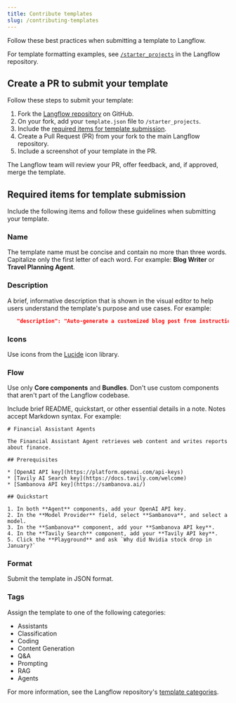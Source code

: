 ```yaml
---
title: Contribute templates
slug: /contributing-templates
---
```



Follow these best practices when submitting a template to Langflow.

For template formatting examples, see [`/starter_projects`](https://github.com/langflow-ai/langflow/tree/main/src/backend/base/langflow/initial_setup/starter_projects) in the Langflow repository.

## Create a PR to submit your template

Follow these steps to submit your template:

1. Fork the [Langflow repository](https://github.com/langflow-ai/langflow) on GitHub.
2. On your fork, add your `template.json` file to `/starter_projects`.
3. Include the [required items for template submission](#required-items-for-template-submission).
4. Create a Pull Request (PR) from your fork to the main Langflow repository.
5. Include a screenshot of your template in the PR.

The Langflow team will review your PR, offer feedback, and, if approved, merge the template.

## Required items for template submission

Include the following items and follow these guidelines when submitting your template.

### Name

The template name must be concise and contain no more than three words.
Capitalize only the first letter of each word.
For example: **Blog Writer** or **Travel Planning Agent**.

### Description

A brief, informative description that is shown in the visual editor to help users understand the template's purpose and use cases.
For example:

```json
   "description": "Auto-generate a customized blog post from instructions and referenced articles.",
```

### Icons

Use icons from the [Lucide](https://lucide.dev/icons/) icon library.

### Flow

Use only <Icon name="Component" aria-hidden="true" /> **Core components** and <Icon name="Blocks" aria-hidden="true" /> **Bundles**.
Don't use custom components that aren't part of the Langflow codebase.

Include brief README, quickstart, or other essential details in a note. Notes accept Markdown syntax.
For example:

```text
# Financial Assistant Agents

The Financial Assistant Agent retrieves web content and writes reports about finance.

## Prerequisites

* [OpenAI API key](https://platform.openai.com/api-keys)
* [Tavily AI Search key](https://docs.tavily.com/welcome)
* [Sambanova API key](https://sambanova.ai/)

## Quickstart

1. In both **Agent** components, add your OpenAI API key.
2. In the **Model Provider** field, select **Sambanova**, and select a model.
3. In the **Sambanova** component, add your **Sambanova API key**.
4. In the **Tavily Search** component, add your **Tavily API key**.
5. Click the **Playground** and ask `Why did Nvidia stock drop in January?`
```

### Format

Submit the template in JSON format.

### Tags
Assign the template to one of the following categories:

- Assistants
- Classification
- Coding
- Content Generation
- Q&A
- Prompting
- RAG
- Agents

For more information, see the Langflow repository's [template categories](https://github.com/langflow-ai/langflow/blob/main/src/frontend/src/modals/templatesModal/index.tsx#L27-L57).
